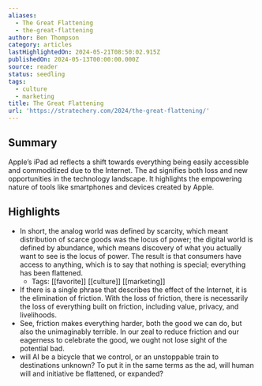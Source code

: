 ```yaml
---
aliases:
  - The Great Flattening
  - the-great-flattening
author: Ben Thompson
category: articles
lastHighlightedOn: 2024-05-21T08:50:02.915Z
publishedOn: 2024-05-13T00:00:00.000Z
source: reader
status: seedling
tags:
  - culture
  - marketing
title: The Great Flattening
url: 'https://stratechery.com/2024/the-great-flattening/'
---
```

## Summary

Apple’s iPad ad reflects a shift towards everything being easily accessible and commoditized due to the Internet. The ad signifies both loss and new opportunities in the technology landscape. It highlights the empowering nature of tools like smartphones and devices created by Apple.

## Highlights

- In short, the analog world was defined by scarcity, which meant distribution of scarce goods was the locus of power; the digital world is defined by abundance, which means discovery of what you actually want to see is the locus of power. The result is that consumers have access to anything, which is to say that nothing is special; everything has been flattened.
    - Tags: [[favorite]] [[culture]] [[marketing]]
- If there is a single phrase that describes the effect of the Internet, it is the elimination of friction. With the loss of friction, there is necessarily the loss of everything built on friction, including value, privacy, and livelihoods.
- See, friction makes everything harder, both the good we can do, but also the unimaginably terrible. In our zeal to reduce friction and our eagerness to celebrate the good, we ought not lose sight of the potential bad.
- will AI be a bicycle that we control, or an unstoppable train to destinations unknown? To put it in the same terms as the ad, will human will and initiative be flattened, or expanded?
